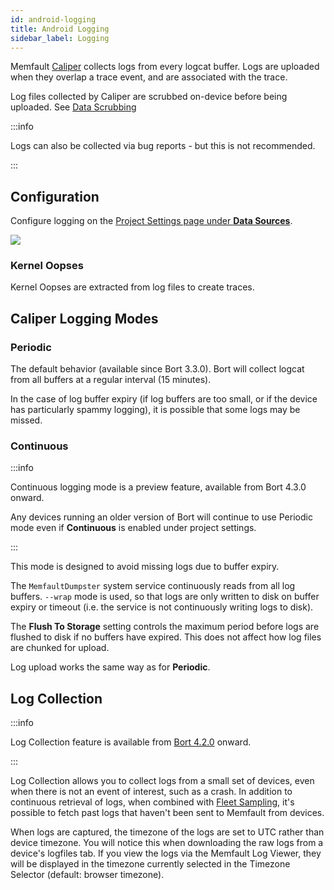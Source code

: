```yaml
---
id: android-logging
title: Android Logging
sidebar_label: Logging
---
```


Memfault [Caliper](android-bort#memfault-caliper) collects logs from every
logcat buffer. Logs are uploaded when they overlap a trace event, and are
associated with the trace.

Log files collected by Caliper are scrubbed on-device before being uploaded. See
[Data Scrubbing](android-data-scrubbing)

:::info

Logs can also be collected via bug reports - but this is not recommended.

:::

## Configuration

Configure logging on the
[Project Settings page under **Data Sources**](https://app.memfault.com/organizations/-/projects/-/settings/data-sources).

![](/img/docs/android/android-logging-config.png)

### Kernel Oopses

Kernel Oopses are extracted from log files to create traces.

## Caliper Logging Modes

### Periodic

The default behavior (available since Bort 3.3.0). Bort will collect logcat from
all buffers at a regular interval (15 minutes).

In the case of log buffer expiry (if log buffers are too small, or if the device
has particularly spammy logging), it is possible that some logs may be missed.

### Continuous

:::info

Continuous logging mode is a preview feature, available from Bort 4.3.0 onward.

Any devices running an older version of Bort will continue to use Periodic mode
even if **Continuous** is enabled under project settings.

:::

This mode is designed to avoid missing logs due to buffer expiry.

The `MemfaultDumpster` system service continuously reads from all log buffers.
`--wrap` mode is used, so that logs are only written to disk on buffer expiry or
timeout (i.e. the service is not continuously writing logs to disk).

The **Flush To Storage** setting controls the maximum period before logs are
flushed to disk if no buffers have expired. This does not affect how log files
are chunked for upload.

Log upload works the same way as for **Periodic**.

## Log Collection

:::info

Log Collection feature is available from
[Bort 4.2.0](https://github.com/memfault/bort/blob/master/CHANGELOG.md#v420---september-14th-2022)
onward.

:::

Log Collection allows you to collect logs from a small set of devices, even when
there is not an event of interest, such as a crash. In addition to continuous
retrieval of logs, when combined with
[Fleet Sampling](/docs/platform/fleet-sampling#log-collection), it's possible to
fetch past logs that haven't been sent to Memfault from devices.

When logs are captured, the timezone of the logs are set to UTC rather than
device timezone. You will notice this when downloading the raw logs from a
device's logfiles tab. If you view the logs via the Memfault Log Viewer, they
will be displayed in the timezone currently selected in the Timezone Selector
(default: browser timezone).
